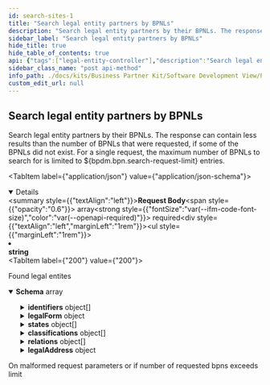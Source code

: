 ```yaml
---
id: search-sites-1
title: "Search legal entity partners by BPNLs"
description: "Search legal entity partners by their BPNLs. The response can contain less results than the number of BPNLs that were requested, if some of the BPNLs did not exist. For a single request, the maximum number of BPNLs to search for is limited to ${bpdm.bpn.search-request-limit} entries."
sidebar_label: "Search legal entity partners by BPNLs"
hide_title: true
hide_table_of_contents: true
api: {"tags":["legal-entity-controller"],"description":"Search legal entity partners by their BPNLs. The response can contain less results than the number of BPNLs that were requested, if some of the BPNLs did not exist. For a single request, the maximum number of BPNLs to search for is limited to ${bpdm.bpn.search-request-limit} entries.","operationId":"searchSites_1","requestBody":{"content":{"application/json":{"schema":{"type":"array","items":{"type":"string"}}}},"required":true},"responses":{"200":{"description":"Found legal entites","content":{"application/json":{"schema":{"type":"array","items":{"type":"object","properties":{"legalName":{"type":"string","description":"Legal name the partner goes by"},"bpnl":{"type":"string","description":"Business Partner Number of this legal entity"},"identifiers":{"type":"array","items":{"type":"object","properties":{"value":{"type":"string","description":"Value of the identifier"},"type":{"type":"object","properties":{"technicalKey":{"type":"string"},"name":{"type":"string"}},"description":"Named type uniquely identified by its technical key"},"issuingBody":{"type":"string","description":"Body which issued the identifier"}},"description":"Identifier record of a legal entity"}},"legalShortName":{"type":"string","description":"Abbreviated name or shorthand"},"legalForm":{"type":"object","properties":{"technicalKey":{"type":"string","description":"Unique key to be used for reference"},"name":{"type":"string","description":"Full name of the legal form"},"abbreviation":{"type":"string","description":"Abbreviation of the legal form name"}},"description":"Legal form a business partner can have"},"states":{"type":"array","items":{"type":"object","properties":{"officialDenotation":{"type":"string","description":"Exact, official denotation of the status"},"validFrom":{"type":"string","description":"Since when the status is/was valid","format":"date-time"},"validTo":{"type":"string","description":"Until the status was valid, if applicable","format":"date-time"},"type":{"type":"object","properties":{"technicalKey":{"type":"string","enum":["ACTIVE","INACTIVE"]},"name":{"type":"string"}},"description":"Named type uniquely identified by its technical key"}},"description":"Status record of a legal entity"}},"classifications":{"type":"array","items":{"type":"object","properties":{"value":{"type":"string","description":"Name of the classification"},"code":{"type":"string","description":"Identifying code of the classification, if applicable"},"type":{"type":"object","properties":{"technicalKey":{"type":"string","enum":["NACE","NAF","NAICS","SIC"]},"name":{"type":"string"}},"description":"Named type uniquely identified by its technical key"}},"description":"Classification record of a business partner"}},"relations":{"type":"array","items":{"type":"object","properties":{"type":{"type":"object","properties":{"technicalKey":{"type":"string","enum":["CX_LEGAL_SUCCESSOR_OF","CX_LEGAL_PREDECESSOR_OF"]},"name":{"type":"string"}},"description":"Named type uniquely identified by its technical key"},"startBpn":{"type":"string","description":"BPN of partner which is the source of the relation"},"endBpn":{"type":"string","description":"BPN of partner which is the target of the relation"},"validFrom":{"type":"string","description":"Time when the relation started","format":"date-time"},"validTo":{"type":"string","description":"Time when the relation ended","format":"date-time"}},"description":"Directed relation between two business partners"}},"currentness":{"type":"string","description":"The timestamp the business partner data was last indicated to be still current","format":"date-time"},"createdAt":{"type":"string","description":"The timestamp the business partner data was created","format":"date-time"},"updatedAt":{"type":"string","description":"The timestamp the business partner data was last updated","format":"date-time"},"legalAddress":{"type":"object","properties":{"bpna":{"type":"string","description":"Business Partner Number of this address"},"name":{"type":"string","description":"Name of the logistic address of the business partner. This is not according to official\nregisters but according to the name the uploading sharing member chooses."},"states":{"type":"array","items":{"type":"object","properties":{"description":{"type":"string","description":"Exact, official denotation of the status"},"validFrom":{"type":"string","description":"Since when the status is/was valid","format":"date-time"},"validTo":{"type":"string","description":"Until the status was valid, if applicable","format":"date-time"},"type":{"type":"object","properties":{"technicalKey":{"type":"string","enum":["ACTIVE","INACTIVE"]},"name":{"type":"string"}},"description":"Named type uniquely identified by its technical key"}},"description":"Status record of a legal entity"}},"identifiers":{"type":"array","items":{"type":"object","properties":{"value":{"type":"string","description":"Value of the identifier"},"type":{"type":"object","properties":{"technicalKey":{"type":"string"},"name":{"type":"string"}},"description":"Named type uniquely identified by its technical key"}},"description":"Identifier record of a logistic address"}},"physicalPostalAddress":{"type":"object","properties":{"geographicCoordinates":{"type":"object","properties":{"longitude":{"type":"number","description":"Longitude coordinate","format":"float"},"latitude":{"type":"number","description":"Latitude coordinate","format":"float"},"altitude":{"type":"number","description":"Altitude, if applicable","format":"float"}},"description":"Geo coordinates record for an address"},"country":{"type":"string","description":"Describes the country","enum":["UNDEFINED","AC","AD","AE","AF","AG","AI","AL","AM","AN","AO","AQ","AR","AS","AT","AU","AW","AX","AZ","BA","BB","BD","BE","BF","BG","BH","BI","BJ","BL","BM","BN","BO","BQ","BR","BS","BT","BU","BV","BW","BY","BZ","CA","CC","CD","CF","CG","CH","CI","CK","CL","CM","CN","CO","CP","CR","CS","CU","CV","CW","CX","CY","CZ","DE","DG","DJ","DK","DM","DO","DZ","EA","EC","EE","EG","EH","ER","ES","ET","EU","EZ","FI","FJ","FK","FM","FO","FR","FX","GA","GB","GD","GE","GF","GG","GH","GI","GL","GM","GN","GP","GQ","GR","GS","GT","GU","GW","GY","HK","HM","HN","HR","HT","HU","IC","ID","IE","IL","IM","IN","IO","IQ","IR","IS","IT","JE","JM","JO","JP","KE","KG","KH","KI","KM","KN","KP","KR","KW","KY","KZ","LA","LB","LC","LI","LK","LR","LS","LT","LU","LV","LY","MA","MC","MD","ME","MF","MG","MH","MK","ML","MM","MN","MO","MP","MQ","MR","MS","MT","MU","MV","MW","MX","MY","MZ","NA","NC","NE","NF","NG","NI","NL","NO","NP","NR","NT","NU","NZ","OM","PA","PE","PF","PG","PH","PK","PL","PM","PN","PR","PS","PT","PW","PY","QA","RE","RO","RS","RU","RW","SA","SB","SC","SD","SE","SF","SG","SH","SI","SJ","SK","SL","SM","SN","SO","SR","SS","ST","SU","SV","SX","SY","SZ","TA","TC","TD","TF","TG","TH","TJ","TK","TL","TM","TN","TO","TP","TR","TT","TV","TW","TZ","UA","UG","UK","UM","US","UY","UZ","VA","VC","VE","VG","VI","VN","VU","WF","WS","XI","XU","XK","YE","YT","YU","ZA","ZM","ZR","ZW"]},"postalCode":{"type":"string","description":"A postal code, also known as postcode, PIN or ZIP Code"},"city":{"type":"string","description":"The city of the address (Synonym: Town, village, municipality)"},"street":{"type":"object","properties":{"name":{"type":"string","description":"Describes the official Name of the Street."},"houseNumber":{"type":"string","description":"Describes the House Number"},"milestone":{"type":"string","description":"The Milestone is relevant for long roads without specific house numbers."},"direction":{"type":"string","description":"Describes the direction"}},"description":"A public road in a city, town, or village, typically with houses and buildings on one or both sides."},"administrativeAreaLevel1":{"type":"string","description":"Identifying code of the Region within the country (e.g. Bayern)"},"administrativeAreaLevel2":{"type":"string","description":"Further possibility to describe the region/address(e.g. County/Landkreis)"},"administrativeAreaLevel3":{"type":"string","description":"Further possibility to describe the region/address(e.g. Township/Gemeinde)"},"district":{"type":"string","description":"Divides the city in several smaller areas"},"companyPostalCode":{"type":"string","description":"A separate postal code for a company, also known as postcode, PIN or ZIP Code"},"industrialZone":{"type":"string","description":"The practice of designating an area for industrial development"},"building":{"type":"string","description":"Describes a specific building within the address"},"floor":{"type":"string","description":"Describes the floor/level the delivery shall take place"},"door":{"type":"string","description":"Describes the  door/room/suite on the respective floor the delivery shall take place"}},"description":"Physical Postal Address Part"},"alternativePostalAddress":{"type":"object","properties":{"geographicCoordinates":{"type":"object","properties":{"longitude":{"type":"number","description":"Longitude coordinate","format":"float"},"latitude":{"type":"number","description":"Latitude coordinate","format":"float"},"altitude":{"type":"number","description":"Altitude, if applicable","format":"float"}},"description":"Geo coordinates record for an address"},"country":{"type":"string","description":"Describes the country","enum":["UNDEFINED","AC","AD","AE","AF","AG","AI","AL","AM","AN","AO","AQ","AR","AS","AT","AU","AW","AX","AZ","BA","BB","BD","BE","BF","BG","BH","BI","BJ","BL","BM","BN","BO","BQ","BR","BS","BT","BU","BV","BW","BY","BZ","CA","CC","CD","CF","CG","CH","CI","CK","CL","CM","CN","CO","CP","CR","CS","CU","CV","CW","CX","CY","CZ","DE","DG","DJ","DK","DM","DO","DZ","EA","EC","EE","EG","EH","ER","ES","ET","EU","EZ","FI","FJ","FK","FM","FO","FR","FX","GA","GB","GD","GE","GF","GG","GH","GI","GL","GM","GN","GP","GQ","GR","GS","GT","GU","GW","GY","HK","HM","HN","HR","HT","HU","IC","ID","IE","IL","IM","IN","IO","IQ","IR","IS","IT","JE","JM","JO","JP","KE","KG","KH","KI","KM","KN","KP","KR","KW","KY","KZ","LA","LB","LC","LI","LK","LR","LS","LT","LU","LV","LY","MA","MC","MD","ME","MF","MG","MH","MK","ML","MM","MN","MO","MP","MQ","MR","MS","MT","MU","MV","MW","MX","MY","MZ","NA","NC","NE","NF","NG","NI","NL","NO","NP","NR","NT","NU","NZ","OM","PA","PE","PF","PG","PH","PK","PL","PM","PN","PR","PS","PT","PW","PY","QA","RE","RO","RS","RU","RW","SA","SB","SC","SD","SE","SF","SG","SH","SI","SJ","SK","SL","SM","SN","SO","SR","SS","ST","SU","SV","SX","SY","SZ","TA","TC","TD","TF","TG","TH","TJ","TK","TL","TM","TN","TO","TP","TR","TT","TV","TW","TZ","UA","UG","UK","UM","US","UY","UZ","VA","VC","VE","VG","VI","VN","VU","WF","WS","XI","XU","XK","YE","YT","YU","ZA","ZM","ZR","ZW"]},"postalCode":{"type":"string","description":"A postal code, also known as postcode, PIN or ZIP Code"},"city":{"type":"string","description":"The city of the address (Synonym: Town, village, municipality)"},"administrativeAreaLevel1":{"type":"string","description":"Identifying code of the Region within the country (e.g. Bayern)"},"deliveryServiceNumber":{"type":"string","description":"Describes the PO Box or private Bag number the delivery should be placed at."},"deliveryServiceType":{"type":"string","description":"The type of this specified delivery","enum":["PO_BOX","PRIVATE_BAG","BOITE_POSTALE"]},"deliveryServiceQualifier":{"type":"string","description":"Delivery Service Qualifier"}},"description":"Alternative Postal Address Part"},"bpnLegalEntity":{"type":"string","description":"BPN of the related legal entity, if available"},"bpnSite":{"type":"string","description":"BPN of the related site, if available"},"createdAt":{"type":"string","description":"The timestamp the business partner data was created","format":"date-time"},"updatedAt":{"type":"string","description":"The timestamp the business partner data was last updated","format":"date-time"},"isLegalAddress":{"type":"boolean","description":"Flag if this is the legal address of its related legal entity"},"isMainAddress":{"type":"boolean","description":"Flag if this is the main address of its related site"}},"description":"Logistic address "}},"description":"Legal entity record"}}}}},"400":{"description":"On malformed request parameters or if number of requested bpns exceeds limit"}},"method":"post","path":"/api/catena/legal-entities/search","servers":[{"url":"http://localhost:8080","description":"Generated server url"}],"jsonRequestBodyExample":["string"],"info":{"title":"Business Partner Data Management Pool","description":"Service that manages and shares business partner data with other CatenaX services","version":"4.0.0-SNAPSHOT"},"postman":{"name":"Search legal entity partners by BPNLs","description":{"content":"Search legal entity partners by their BPNLs. The response can contain less results than the number of BPNLs that were requested, if some of the BPNLs did not exist. For a single request, the maximum number of BPNLs to search for is limited to ${bpdm.bpn.search-request-limit} entries.","type":"text/plain"},"url":{"path":["api","catena","legal-entities","search"],"host":["{{baseUrl}}"],"query":[],"variable":[]},"header":[{"key":"Content-Type","value":"application/json"},{"key":"Accept","value":"application/json"}],"method":"POST","body":{"mode":"raw","raw":"\"\"","options":{"raw":{"language":"json"}}}}}
sidebar_class_name: "post api-method"
info_path: ./docs/kits/Business Partner Kit/Software Development View/Pool Api/business-partner-data-management-pool
custom_edit_url: null
---
```



## Search legal entity partners by BPNLs



Search legal entity partners by their BPNLs. The response can contain less results than the number of BPNLs that were requested, if some of the BPNLs did not exist. For a single request, the maximum number of BPNLs to search for is limited to ${bpdm.bpn.search-request-limit} entries.

<MimeTabs><TabItem label={"application/json"} value={"application/json-schema"}><details style={{}} data-collapsed={false} open={true}><summary style={{"textAlign":"left"}}><strong>Request Body</strong><span style={{"opacity":"0.6"}}> array</span><strong style={{"fontSize":"var(--ifm-code-font-size)","color":"var(--openapi-required)"}}> required</strong></summary><div style={{"textAlign":"left","marginLeft":"1rem"}}></div><ul style={{"marginLeft":"1rem"}}><li><div><strong>string</strong></div></li></ul></details></TabItem></MimeTabs><div><ApiTabs><TabItem label={"200"} value={"200"}><div>

Found legal entites

</div><div><MimeTabs schemaType={"response"}><TabItem label={"application/json"} value={"application/json"}><SchemaTabs><TabItem label={"Schema"} value={"Schema"}><details style={{}} data-collapsed={false} open={true}><summary style={{"textAlign":"left"}}><strong>Schema</strong><span style={{"opacity":"0.6"}}> array</span></summary><div style={{"textAlign":"left","marginLeft":"1rem"}}></div><ul style={{"marginLeft":"1rem"}}><SchemaItem collapsible={false} name={"legalName"} required={false} deprecated={undefined} schemaDescription={"Legal name the partner goes by"} schemaName={"string"} qualifierMessage={undefined} defaultValue={undefined}></SchemaItem><SchemaItem collapsible={false} name={"bpnl"} required={false} deprecated={undefined} schemaDescription={"Business Partner Number of this legal entity"} schemaName={"string"} qualifierMessage={undefined} defaultValue={undefined}></SchemaItem><SchemaItem collapsible={true} className={"schemaItem"}><details style={{}}><summary style={{}}><strong>identifiers</strong><span style={{"opacity":"0.6"}}> object[]</span></summary><div style={{"marginLeft":"1rem"}}><SchemaItem collapsible={false} name={"value"} required={false} deprecated={undefined} schemaDescription={"Value of the identifier"} schemaName={"string"} qualifierMessage={undefined} defaultValue={undefined}></SchemaItem><SchemaItem collapsible={true} className={"schemaItem"}><details style={{}}><summary style={{}}><strong>type</strong><span style={{"opacity":"0.6"}}> object</span></summary><div style={{"marginLeft":"1rem"}}><div style={{"marginTop":".5rem","marginBottom":".5rem"}}>

Named type uniquely identified by its technical key

</div><SchemaItem collapsible={false} name={"technicalKey"} required={false} deprecated={undefined} schemaDescription={undefined} schemaName={"string"} qualifierMessage={undefined} defaultValue={undefined}></SchemaItem><SchemaItem collapsible={false} name={"name"} required={false} deprecated={undefined} schemaDescription={undefined} schemaName={"string"} qualifierMessage={undefined} defaultValue={undefined}></SchemaItem></div></details></SchemaItem><SchemaItem collapsible={false} name={"issuingBody"} required={false} deprecated={undefined} schemaDescription={"Body which issued the identifier"} schemaName={"string"} qualifierMessage={undefined} defaultValue={undefined}></SchemaItem></div></details></SchemaItem><SchemaItem collapsible={false} name={"legalShortName"} required={false} deprecated={undefined} schemaDescription={"Abbreviated name or shorthand"} schemaName={"string"} qualifierMessage={undefined} defaultValue={undefined}></SchemaItem><SchemaItem collapsible={true} className={"schemaItem"}><details style={{}}><summary style={{}}><strong>legalForm</strong><span style={{"opacity":"0.6"}}> object</span></summary><div style={{"marginLeft":"1rem"}}><div style={{"marginTop":".5rem","marginBottom":".5rem"}}>

Legal form a business partner can have

</div><SchemaItem collapsible={false} name={"technicalKey"} required={false} deprecated={undefined} schemaDescription={"Unique key to be used for reference"} schemaName={"string"} qualifierMessage={undefined} defaultValue={undefined}></SchemaItem><SchemaItem collapsible={false} name={"name"} required={false} deprecated={undefined} schemaDescription={"Full name of the legal form"} schemaName={"string"} qualifierMessage={undefined} defaultValue={undefined}></SchemaItem><SchemaItem collapsible={false} name={"abbreviation"} required={false} deprecated={undefined} schemaDescription={"Abbreviation of the legal form name"} schemaName={"string"} qualifierMessage={undefined} defaultValue={undefined}></SchemaItem></div></details></SchemaItem><SchemaItem collapsible={true} className={"schemaItem"}><details style={{}}><summary style={{}}><strong>states</strong><span style={{"opacity":"0.6"}}> object[]</span></summary><div style={{"marginLeft":"1rem"}}><SchemaItem collapsible={false} name={"officialDenotation"} required={false} deprecated={undefined} schemaDescription={"Exact, official denotation of the status"} schemaName={"string"} qualifierMessage={undefined} defaultValue={undefined}></SchemaItem><SchemaItem collapsible={false} name={"validFrom"} required={false} deprecated={undefined} schemaDescription={"Since when the status is/was valid"} schemaName={"date-time"} qualifierMessage={undefined} defaultValue={undefined}></SchemaItem><SchemaItem collapsible={false} name={"validTo"} required={false} deprecated={undefined} schemaDescription={"Until the status was valid, if applicable"} schemaName={"date-time"} qualifierMessage={undefined} defaultValue={undefined}></SchemaItem><SchemaItem collapsible={true} className={"schemaItem"}><details style={{}}><summary style={{}}><strong>type</strong><span style={{"opacity":"0.6"}}> object</span></summary><div style={{"marginLeft":"1rem"}}><div style={{"marginTop":".5rem","marginBottom":".5rem"}}>

Named type uniquely identified by its technical key

</div><SchemaItem collapsible={false} name={"technicalKey"} required={false} deprecated={undefined} schemaDescription={undefined} schemaName={"string"} qualifierMessage={"**Possible values:** [`ACTIVE`, `INACTIVE`]"} defaultValue={undefined}></SchemaItem><SchemaItem collapsible={false} name={"name"} required={false} deprecated={undefined} schemaDescription={undefined} schemaName={"string"} qualifierMessage={undefined} defaultValue={undefined}></SchemaItem></div></details></SchemaItem></div></details></SchemaItem><SchemaItem collapsible={true} className={"schemaItem"}><details style={{}}><summary style={{}}><strong>classifications</strong><span style={{"opacity":"0.6"}}> object[]</span></summary><div style={{"marginLeft":"1rem"}}><SchemaItem collapsible={false} name={"value"} required={false} deprecated={undefined} schemaDescription={"Name of the classification"} schemaName={"string"} qualifierMessage={undefined} defaultValue={undefined}></SchemaItem><SchemaItem collapsible={false} name={"code"} required={false} deprecated={undefined} schemaDescription={"Identifying code of the classification, if applicable"} schemaName={"string"} qualifierMessage={undefined} defaultValue={undefined}></SchemaItem><SchemaItem collapsible={true} className={"schemaItem"}><details style={{}}><summary style={{}}><strong>type</strong><span style={{"opacity":"0.6"}}> object</span></summary><div style={{"marginLeft":"1rem"}}><div style={{"marginTop":".5rem","marginBottom":".5rem"}}>

Named type uniquely identified by its technical key

</div><SchemaItem collapsible={false} name={"technicalKey"} required={false} deprecated={undefined} schemaDescription={undefined} schemaName={"string"} qualifierMessage={"**Possible values:** [`NACE`, `NAF`, `NAICS`, `SIC`]"} defaultValue={undefined}></SchemaItem><SchemaItem collapsible={false} name={"name"} required={false} deprecated={undefined} schemaDescription={undefined} schemaName={"string"} qualifierMessage={undefined} defaultValue={undefined}></SchemaItem></div></details></SchemaItem></div></details></SchemaItem><SchemaItem collapsible={true} className={"schemaItem"}><details style={{}}><summary style={{}}><strong>relations</strong><span style={{"opacity":"0.6"}}> object[]</span></summary><div style={{"marginLeft":"1rem"}}><SchemaItem collapsible={true} className={"schemaItem"}><details style={{}}><summary style={{}}><strong>type</strong><span style={{"opacity":"0.6"}}> object</span></summary><div style={{"marginLeft":"1rem"}}><div style={{"marginTop":".5rem","marginBottom":".5rem"}}>

Named type uniquely identified by its technical key

</div><SchemaItem collapsible={false} name={"technicalKey"} required={false} deprecated={undefined} schemaDescription={undefined} schemaName={"string"} qualifierMessage={"**Possible values:** [`CX_LEGAL_SUCCESSOR_OF`, `CX_LEGAL_PREDECESSOR_OF`]"} defaultValue={undefined}></SchemaItem><SchemaItem collapsible={false} name={"name"} required={false} deprecated={undefined} schemaDescription={undefined} schemaName={"string"} qualifierMessage={undefined} defaultValue={undefined}></SchemaItem></div></details></SchemaItem><SchemaItem collapsible={false} name={"startBpn"} required={false} deprecated={undefined} schemaDescription={"BPN of partner which is the source of the relation"} schemaName={"string"} qualifierMessage={undefined} defaultValue={undefined}></SchemaItem><SchemaItem collapsible={false} name={"endBpn"} required={false} deprecated={undefined} schemaDescription={"BPN of partner which is the target of the relation"} schemaName={"string"} qualifierMessage={undefined} defaultValue={undefined}></SchemaItem><SchemaItem collapsible={false} name={"validFrom"} required={false} deprecated={undefined} schemaDescription={"Time when the relation started"} schemaName={"date-time"} qualifierMessage={undefined} defaultValue={undefined}></SchemaItem><SchemaItem collapsible={false} name={"validTo"} required={false} deprecated={undefined} schemaDescription={"Time when the relation ended"} schemaName={"date-time"} qualifierMessage={undefined} defaultValue={undefined}></SchemaItem></div></details></SchemaItem><SchemaItem collapsible={false} name={"currentness"} required={false} deprecated={undefined} schemaDescription={"The timestamp the business partner data was last indicated to be still current"} schemaName={"date-time"} qualifierMessage={undefined} defaultValue={undefined}></SchemaItem><SchemaItem collapsible={false} name={"createdAt"} required={false} deprecated={undefined} schemaDescription={"The timestamp the business partner data was created"} schemaName={"date-time"} qualifierMessage={undefined} defaultValue={undefined}></SchemaItem><SchemaItem collapsible={false} name={"updatedAt"} required={false} deprecated={undefined} schemaDescription={"The timestamp the business partner data was last updated"} schemaName={"date-time"} qualifierMessage={undefined} defaultValue={undefined}></SchemaItem><SchemaItem collapsible={true} className={"schemaItem"}><details style={{}}><summary style={{}}><strong>legalAddress</strong><span style={{"opacity":"0.6"}}> object</span></summary><div style={{"marginLeft":"1rem"}}><div style={{"marginTop":".5rem","marginBottom":".5rem"}}>

Logistic address 

</div><SchemaItem collapsible={false} name={"bpna"} required={false} deprecated={undefined} schemaDescription={"Business Partner Number of this address"} schemaName={"string"} qualifierMessage={undefined} defaultValue={undefined}></SchemaItem><SchemaItem collapsible={false} name={"name"} required={false} deprecated={undefined} schemaDescription={"Name of the logistic address of the business partner. This is not according to official\nregisters but according to the name the uploading sharing member chooses."} schemaName={"string"} qualifierMessage={undefined} defaultValue={undefined}></SchemaItem><SchemaItem collapsible={true} className={"schemaItem"}><details style={{}}><summary style={{}}><strong>states</strong><span style={{"opacity":"0.6"}}> object[]</span></summary><div style={{"marginLeft":"1rem"}}><SchemaItem collapsible={false} name={"description"} required={false} deprecated={undefined} schemaDescription={"Exact, official denotation of the status"} schemaName={"string"} qualifierMessage={undefined} defaultValue={undefined}></SchemaItem><SchemaItem collapsible={false} name={"validFrom"} required={false} deprecated={undefined} schemaDescription={"Since when the status is/was valid"} schemaName={"date-time"} qualifierMessage={undefined} defaultValue={undefined}></SchemaItem><SchemaItem collapsible={false} name={"validTo"} required={false} deprecated={undefined} schemaDescription={"Until the status was valid, if applicable"} schemaName={"date-time"} qualifierMessage={undefined} defaultValue={undefined}></SchemaItem><SchemaItem collapsible={true} className={"schemaItem"}><details style={{}}><summary style={{}}><strong>type</strong><span style={{"opacity":"0.6"}}> object</span></summary><div style={{"marginLeft":"1rem"}}><div style={{"marginTop":".5rem","marginBottom":".5rem"}}>

Named type uniquely identified by its technical key

</div><SchemaItem collapsible={false} name={"technicalKey"} required={false} deprecated={undefined} schemaDescription={undefined} schemaName={"string"} qualifierMessage={"**Possible values:** [`ACTIVE`, `INACTIVE`]"} defaultValue={undefined}></SchemaItem><SchemaItem collapsible={false} name={"name"} required={false} deprecated={undefined} schemaDescription={undefined} schemaName={"string"} qualifierMessage={undefined} defaultValue={undefined}></SchemaItem></div></details></SchemaItem></div></details></SchemaItem><SchemaItem collapsible={true} className={"schemaItem"}><details style={{}}><summary style={{}}><strong>identifiers</strong><span style={{"opacity":"0.6"}}> object[]</span></summary><div style={{"marginLeft":"1rem"}}><SchemaItem collapsible={false} name={"value"} required={false} deprecated={undefined} schemaDescription={"Value of the identifier"} schemaName={"string"} qualifierMessage={undefined} defaultValue={undefined}></SchemaItem><SchemaItem collapsible={true} className={"schemaItem"}><details style={{}}><summary style={{}}><strong>type</strong><span style={{"opacity":"0.6"}}> object</span></summary><div style={{"marginLeft":"1rem"}}><div style={{"marginTop":".5rem","marginBottom":".5rem"}}>

Named type uniquely identified by its technical key

</div><SchemaItem collapsible={false} name={"technicalKey"} required={false} deprecated={undefined} schemaDescription={undefined} schemaName={"string"} qualifierMessage={undefined} defaultValue={undefined}></SchemaItem><SchemaItem collapsible={false} name={"name"} required={false} deprecated={undefined} schemaDescription={undefined} schemaName={"string"} qualifierMessage={undefined} defaultValue={undefined}></SchemaItem></div></details></SchemaItem></div></details></SchemaItem><SchemaItem collapsible={true} className={"schemaItem"}><details style={{}}><summary style={{}}><strong>physicalPostalAddress</strong><span style={{"opacity":"0.6"}}> object</span></summary><div style={{"marginLeft":"1rem"}}><div style={{"marginTop":".5rem","marginBottom":".5rem"}}>

Physical Postal Address Part

</div><SchemaItem collapsible={true} className={"schemaItem"}><details style={{}}><summary style={{}}><strong>geographicCoordinates</strong><span style={{"opacity":"0.6"}}> object</span></summary><div style={{"marginLeft":"1rem"}}><div style={{"marginTop":".5rem","marginBottom":".5rem"}}>

Geo coordinates record for an address

</div><SchemaItem collapsible={false} name={"longitude"} required={false} deprecated={undefined} schemaDescription={"Longitude coordinate"} schemaName={"float"} qualifierMessage={undefined} defaultValue={undefined}></SchemaItem><SchemaItem collapsible={false} name={"latitude"} required={false} deprecated={undefined} schemaDescription={"Latitude coordinate"} schemaName={"float"} qualifierMessage={undefined} defaultValue={undefined}></SchemaItem><SchemaItem collapsible={false} name={"altitude"} required={false} deprecated={undefined} schemaDescription={"Altitude, if applicable"} schemaName={"float"} qualifierMessage={undefined} defaultValue={undefined}></SchemaItem></div></details></SchemaItem><SchemaItem collapsible={false} name={"country"} required={false} deprecated={undefined} schemaDescription={"Describes the country"} schemaName={"string"} qualifierMessage={"**Possible values:** [`UNDEFINED`, `AC`, `AD`, `AE`, `AF`, `AG`, `AI`, `AL`, `AM`, `AN`, `AO`, `AQ`, `AR`, `AS`, `AT`, `AU`, `AW`, `AX`, `AZ`, `BA`, `BB`, `BD`, `BE`, `BF`, `BG`, `BH`, `BI`, `BJ`, `BL`, `BM`, `BN`, `BO`, `BQ`, `BR`, `BS`, `BT`, `BU`, `BV`, `BW`, `BY`, `BZ`, `CA`, `CC`, `CD`, `CF`, `CG`, `CH`, `CI`, `CK`, `CL`, `CM`, `CN`, `CO`, `CP`, `CR`, `CS`, `CU`, `CV`, `CW`, `CX`, `CY`, `CZ`, `DE`, `DG`, `DJ`, `DK`, `DM`, `DO`, `DZ`, `EA`, `EC`, `EE`, `EG`, `EH`, `ER`, `ES`, `ET`, `EU`, `EZ`, `FI`, `FJ`, `FK`, `FM`, `FO`, `FR`, `FX`, `GA`, `GB`, `GD`, `GE`, `GF`, `GG`, `GH`, `GI`, `GL`, `GM`, `GN`, `GP`, `GQ`, `GR`, `GS`, `GT`, `GU`, `GW`, `GY`, `HK`, `HM`, `HN`, `HR`, `HT`, `HU`, `IC`, `ID`, `IE`, `IL`, `IM`, `IN`, `IO`, `IQ`, `IR`, `IS`, `IT`, `JE`, `JM`, `JO`, `JP`, `KE`, `KG`, `KH`, `KI`, `KM`, `KN`, `KP`, `KR`, `KW`, `KY`, `KZ`, `LA`, `LB`, `LC`, `LI`, `LK`, `LR`, `LS`, `LT`, `LU`, `LV`, `LY`, `MA`, `MC`, `MD`, `ME`, `MF`, `MG`, `MH`, `MK`, `ML`, `MM`, `MN`, `MO`, `MP`, `MQ`, `MR`, `MS`, `MT`, `MU`, `MV`, `MW`, `MX`, `MY`, `MZ`, `NA`, `NC`, `NE`, `NF`, `NG`, `NI`, `NL`, `NO`, `NP`, `NR`, `NT`, `NU`, `NZ`, `OM`, `PA`, `PE`, `PF`, `PG`, `PH`, `PK`, `PL`, `PM`, `PN`, `PR`, `PS`, `PT`, `PW`, `PY`, `QA`, `RE`, `RO`, `RS`, `RU`, `RW`, `SA`, `SB`, `SC`, `SD`, `SE`, `SF`, `SG`, `SH`, `SI`, `SJ`, `SK`, `SL`, `SM`, `SN`, `SO`, `SR`, `SS`, `ST`, `SU`, `SV`, `SX`, `SY`, `SZ`, `TA`, `TC`, `TD`, `TF`, `TG`, `TH`, `TJ`, `TK`, `TL`, `TM`, `TN`, `TO`, `TP`, `TR`, `TT`, `TV`, `TW`, `TZ`, `UA`, `UG`, `UK`, `UM`, `US`, `UY`, `UZ`, `VA`, `VC`, `VE`, `VG`, `VI`, `VN`, `VU`, `WF`, `WS`, `XI`, `XU`, `XK`, `YE`, `YT`, `YU`, `ZA`, `ZM`, `ZR`, `ZW`]"} defaultValue={undefined}></SchemaItem><SchemaItem collapsible={false} name={"postalCode"} required={false} deprecated={undefined} schemaDescription={"A postal code, also known as postcode, PIN or ZIP Code"} schemaName={"string"} qualifierMessage={undefined} defaultValue={undefined}></SchemaItem><SchemaItem collapsible={false} name={"city"} required={false} deprecated={undefined} schemaDescription={"The city of the address (Synonym: Town, village, municipality)"} schemaName={"string"} qualifierMessage={undefined} defaultValue={undefined}></SchemaItem><SchemaItem collapsible={true} className={"schemaItem"}><details style={{}}><summary style={{}}><strong>street</strong><span style={{"opacity":"0.6"}}> object</span></summary><div style={{"marginLeft":"1rem"}}><div style={{"marginTop":".5rem","marginBottom":".5rem"}}>

A public road in a city, town, or village, typically with houses and buildings on one or both sides.

</div><SchemaItem collapsible={false} name={"name"} required={false} deprecated={undefined} schemaDescription={"Describes the official Name of the Street."} schemaName={"string"} qualifierMessage={undefined} defaultValue={undefined}></SchemaItem><SchemaItem collapsible={false} name={"houseNumber"} required={false} deprecated={undefined} schemaDescription={"Describes the House Number"} schemaName={"string"} qualifierMessage={undefined} defaultValue={undefined}></SchemaItem><SchemaItem collapsible={false} name={"milestone"} required={false} deprecated={undefined} schemaDescription={"The Milestone is relevant for long roads without specific house numbers."} schemaName={"string"} qualifierMessage={undefined} defaultValue={undefined}></SchemaItem><SchemaItem collapsible={false} name={"direction"} required={false} deprecated={undefined} schemaDescription={"Describes the direction"} schemaName={"string"} qualifierMessage={undefined} defaultValue={undefined}></SchemaItem></div></details></SchemaItem><SchemaItem collapsible={false} name={"administrativeAreaLevel1"} required={false} deprecated={undefined} schemaDescription={"Identifying code of the Region within the country (e.g. Bayern)"} schemaName={"string"} qualifierMessage={undefined} defaultValue={undefined}></SchemaItem><SchemaItem collapsible={false} name={"administrativeAreaLevel2"} required={false} deprecated={undefined} schemaDescription={"Further possibility to describe the region/address(e.g. County/Landkreis)"} schemaName={"string"} qualifierMessage={undefined} defaultValue={undefined}></SchemaItem><SchemaItem collapsible={false} name={"administrativeAreaLevel3"} required={false} deprecated={undefined} schemaDescription={"Further possibility to describe the region/address(e.g. Township/Gemeinde)"} schemaName={"string"} qualifierMessage={undefined} defaultValue={undefined}></SchemaItem><SchemaItem collapsible={false} name={"district"} required={false} deprecated={undefined} schemaDescription={"Divides the city in several smaller areas"} schemaName={"string"} qualifierMessage={undefined} defaultValue={undefined}></SchemaItem><SchemaItem collapsible={false} name={"companyPostalCode"} required={false} deprecated={undefined} schemaDescription={"A separate postal code for a company, also known as postcode, PIN or ZIP Code"} schemaName={"string"} qualifierMessage={undefined} defaultValue={undefined}></SchemaItem><SchemaItem collapsible={false} name={"industrialZone"} required={false} deprecated={undefined} schemaDescription={"The practice of designating an area for industrial development"} schemaName={"string"} qualifierMessage={undefined} defaultValue={undefined}></SchemaItem><SchemaItem collapsible={false} name={"building"} required={false} deprecated={undefined} schemaDescription={"Describes a specific building within the address"} schemaName={"string"} qualifierMessage={undefined} defaultValue={undefined}></SchemaItem><SchemaItem collapsible={false} name={"floor"} required={false} deprecated={undefined} schemaDescription={"Describes the floor/level the delivery shall take place"} schemaName={"string"} qualifierMessage={undefined} defaultValue={undefined}></SchemaItem><SchemaItem collapsible={false} name={"door"} required={false} deprecated={undefined} schemaDescription={"Describes the  door/room/suite on the respective floor the delivery shall take place"} schemaName={"string"} qualifierMessage={undefined} defaultValue={undefined}></SchemaItem></div></details></SchemaItem><SchemaItem collapsible={true} className={"schemaItem"}><details style={{}}><summary style={{}}><strong>alternativePostalAddress</strong><span style={{"opacity":"0.6"}}> object</span></summary><div style={{"marginLeft":"1rem"}}><div style={{"marginTop":".5rem","marginBottom":".5rem"}}>

Alternative Postal Address Part

</div><SchemaItem collapsible={true} className={"schemaItem"}><details style={{}}><summary style={{}}><strong>geographicCoordinates</strong><span style={{"opacity":"0.6"}}> object</span></summary><div style={{"marginLeft":"1rem"}}><div style={{"marginTop":".5rem","marginBottom":".5rem"}}>

Geo coordinates record for an address

</div><SchemaItem collapsible={false} name={"longitude"} required={false} deprecated={undefined} schemaDescription={"Longitude coordinate"} schemaName={"float"} qualifierMessage={undefined} defaultValue={undefined}></SchemaItem><SchemaItem collapsible={false} name={"latitude"} required={false} deprecated={undefined} schemaDescription={"Latitude coordinate"} schemaName={"float"} qualifierMessage={undefined} defaultValue={undefined}></SchemaItem><SchemaItem collapsible={false} name={"altitude"} required={false} deprecated={undefined} schemaDescription={"Altitude, if applicable"} schemaName={"float"} qualifierMessage={undefined} defaultValue={undefined}></SchemaItem></div></details></SchemaItem><SchemaItem collapsible={false} name={"country"} required={false} deprecated={undefined} schemaDescription={"Describes the country"} schemaName={"string"} qualifierMessage={"**Possible values:** [`UNDEFINED`, `AC`, `AD`, `AE`, `AF`, `AG`, `AI`, `AL`, `AM`, `AN`, `AO`, `AQ`, `AR`, `AS`, `AT`, `AU`, `AW`, `AX`, `AZ`, `BA`, `BB`, `BD`, `BE`, `BF`, `BG`, `BH`, `BI`, `BJ`, `BL`, `BM`, `BN`, `BO`, `BQ`, `BR`, `BS`, `BT`, `BU`, `BV`, `BW`, `BY`, `BZ`, `CA`, `CC`, `CD`, `CF`, `CG`, `CH`, `CI`, `CK`, `CL`, `CM`, `CN`, `CO`, `CP`, `CR`, `CS`, `CU`, `CV`, `CW`, `CX`, `CY`, `CZ`, `DE`, `DG`, `DJ`, `DK`, `DM`, `DO`, `DZ`, `EA`, `EC`, `EE`, `EG`, `EH`, `ER`, `ES`, `ET`, `EU`, `EZ`, `FI`, `FJ`, `FK`, `FM`, `FO`, `FR`, `FX`, `GA`, `GB`, `GD`, `GE`, `GF`, `GG`, `GH`, `GI`, `GL`, `GM`, `GN`, `GP`, `GQ`, `GR`, `GS`, `GT`, `GU`, `GW`, `GY`, `HK`, `HM`, `HN`, `HR`, `HT`, `HU`, `IC`, `ID`, `IE`, `IL`, `IM`, `IN`, `IO`, `IQ`, `IR`, `IS`, `IT`, `JE`, `JM`, `JO`, `JP`, `KE`, `KG`, `KH`, `KI`, `KM`, `KN`, `KP`, `KR`, `KW`, `KY`, `KZ`, `LA`, `LB`, `LC`, `LI`, `LK`, `LR`, `LS`, `LT`, `LU`, `LV`, `LY`, `MA`, `MC`, `MD`, `ME`, `MF`, `MG`, `MH`, `MK`, `ML`, `MM`, `MN`, `MO`, `MP`, `MQ`, `MR`, `MS`, `MT`, `MU`, `MV`, `MW`, `MX`, `MY`, `MZ`, `NA`, `NC`, `NE`, `NF`, `NG`, `NI`, `NL`, `NO`, `NP`, `NR`, `NT`, `NU`, `NZ`, `OM`, `PA`, `PE`, `PF`, `PG`, `PH`, `PK`, `PL`, `PM`, `PN`, `PR`, `PS`, `PT`, `PW`, `PY`, `QA`, `RE`, `RO`, `RS`, `RU`, `RW`, `SA`, `SB`, `SC`, `SD`, `SE`, `SF`, `SG`, `SH`, `SI`, `SJ`, `SK`, `SL`, `SM`, `SN`, `SO`, `SR`, `SS`, `ST`, `SU`, `SV`, `SX`, `SY`, `SZ`, `TA`, `TC`, `TD`, `TF`, `TG`, `TH`, `TJ`, `TK`, `TL`, `TM`, `TN`, `TO`, `TP`, `TR`, `TT`, `TV`, `TW`, `TZ`, `UA`, `UG`, `UK`, `UM`, `US`, `UY`, `UZ`, `VA`, `VC`, `VE`, `VG`, `VI`, `VN`, `VU`, `WF`, `WS`, `XI`, `XU`, `XK`, `YE`, `YT`, `YU`, `ZA`, `ZM`, `ZR`, `ZW`]"} defaultValue={undefined}></SchemaItem><SchemaItem collapsible={false} name={"postalCode"} required={false} deprecated={undefined} schemaDescription={"A postal code, also known as postcode, PIN or ZIP Code"} schemaName={"string"} qualifierMessage={undefined} defaultValue={undefined}></SchemaItem><SchemaItem collapsible={false} name={"city"} required={false} deprecated={undefined} schemaDescription={"The city of the address (Synonym: Town, village, municipality)"} schemaName={"string"} qualifierMessage={undefined} defaultValue={undefined}></SchemaItem><SchemaItem collapsible={false} name={"administrativeAreaLevel1"} required={false} deprecated={undefined} schemaDescription={"Identifying code of the Region within the country (e.g. Bayern)"} schemaName={"string"} qualifierMessage={undefined} defaultValue={undefined}></SchemaItem><SchemaItem collapsible={false} name={"deliveryServiceNumber"} required={false} deprecated={undefined} schemaDescription={"Describes the PO Box or private Bag number the delivery should be placed at."} schemaName={"string"} qualifierMessage={undefined} defaultValue={undefined}></SchemaItem><SchemaItem collapsible={false} name={"deliveryServiceType"} required={false} deprecated={undefined} schemaDescription={"The type of this specified delivery"} schemaName={"string"} qualifierMessage={"**Possible values:** [`PO_BOX`, `PRIVATE_BAG`, `BOITE_POSTALE`]"} defaultValue={undefined}></SchemaItem><SchemaItem collapsible={false} name={"deliveryServiceQualifier"} required={false} deprecated={undefined} schemaDescription={"Delivery Service Qualifier"} schemaName={"string"} qualifierMessage={undefined} defaultValue={undefined}></SchemaItem></div></details></SchemaItem><SchemaItem collapsible={false} name={"bpnLegalEntity"} required={false} deprecated={undefined} schemaDescription={"BPN of the related legal entity, if available"} schemaName={"string"} qualifierMessage={undefined} defaultValue={undefined}></SchemaItem><SchemaItem collapsible={false} name={"bpnSite"} required={false} deprecated={undefined} schemaDescription={"BPN of the related site, if available"} schemaName={"string"} qualifierMessage={undefined} defaultValue={undefined}></SchemaItem><SchemaItem collapsible={false} name={"createdAt"} required={false} deprecated={undefined} schemaDescription={"The timestamp the business partner data was created"} schemaName={"date-time"} qualifierMessage={undefined} defaultValue={undefined}></SchemaItem><SchemaItem collapsible={false} name={"updatedAt"} required={false} deprecated={undefined} schemaDescription={"The timestamp the business partner data was last updated"} schemaName={"date-time"} qualifierMessage={undefined} defaultValue={undefined}></SchemaItem><SchemaItem collapsible={false} name={"isLegalAddress"} required={false} deprecated={undefined} schemaDescription={"Flag if this is the legal address of its related legal entity"} schemaName={"boolean"} qualifierMessage={undefined} defaultValue={undefined}></SchemaItem><SchemaItem collapsible={false} name={"isMainAddress"} required={false} deprecated={undefined} schemaDescription={"Flag if this is the main address of its related site"} schemaName={"boolean"} qualifierMessage={undefined} defaultValue={undefined}></SchemaItem></div></details></SchemaItem></ul></details></TabItem><TabItem label={"Example (from schema)"} value={"Example (from schema)"}><ResponseSamples responseExample={"[\n  {\n    \"legalName\": \"string\",\n    \"bpnl\": \"string\",\n    \"identifiers\": [\n      {\n        \"value\": \"string\",\n        \"type\": {\n          \"technicalKey\": \"string\",\n          \"name\": \"string\"\n        },\n        \"issuingBody\": \"string\"\n      }\n    ],\n    \"legalShortName\": \"string\",\n    \"legalForm\": {\n      \"technicalKey\": \"string\",\n      \"name\": \"string\",\n      \"abbreviation\": \"string\"\n    },\n    \"states\": [\n      {\n        \"officialDenotation\": \"string\",\n        \"validFrom\": \"2023-06-15\",\n        \"validTo\": \"2023-06-15\",\n        \"type\": {\n          \"technicalKey\": \"ACTIVE\",\n          \"name\": \"string\"\n        }\n      }\n    ],\n    \"classifications\": [\n      {\n        \"value\": \"string\",\n        \"code\": \"string\",\n        \"type\": {\n          \"technicalKey\": \"NACE\",\n          \"name\": \"string\"\n        }\n      }\n    ],\n    \"relations\": [\n      {\n        \"type\": {\n          \"technicalKey\": \"CX_LEGAL_SUCCESSOR_OF\",\n          \"name\": \"string\"\n        },\n        \"startBpn\": \"string\",\n        \"endBpn\": \"string\",\n        \"validFrom\": \"2023-06-15\",\n        \"validTo\": \"2023-06-15\"\n      }\n    ],\n    \"currentness\": \"2023-06-15\",\n    \"createdAt\": \"2023-06-15\",\n    \"updatedAt\": \"2023-06-15\",\n    \"legalAddress\": {\n      \"bpna\": \"string\",\n      \"name\": \"string\",\n      \"states\": [\n        {\n          \"description\": \"string\",\n          \"validFrom\": \"2023-06-15\",\n          \"validTo\": \"2023-06-15\",\n          \"type\": {\n            \"technicalKey\": \"ACTIVE\",\n            \"name\": \"string\"\n          }\n        }\n      ],\n      \"identifiers\": [\n        {\n          \"value\": \"string\",\n          \"type\": {\n            \"technicalKey\": \"string\",\n            \"name\": \"string\"\n          }\n        }\n      ],\n      \"physicalPostalAddress\": {\n        \"geographicCoordinates\": {\n          \"longitude\": 0,\n          \"latitude\": 0,\n          \"altitude\": 0\n        },\n        \"country\": \"UNDEFINED\",\n        \"postalCode\": \"string\",\n        \"city\": \"string\",\n        \"street\": {\n          \"name\": \"string\",\n          \"houseNumber\": \"string\",\n          \"milestone\": \"string\",\n          \"direction\": \"string\"\n        },\n        \"administrativeAreaLevel1\": \"string\",\n        \"administrativeAreaLevel2\": \"string\",\n        \"administrativeAreaLevel3\": \"string\",\n        \"district\": \"string\",\n        \"companyPostalCode\": \"string\",\n        \"industrialZone\": \"string\",\n        \"building\": \"string\",\n        \"floor\": \"string\",\n        \"door\": \"string\"\n      },\n      \"alternativePostalAddress\": {\n        \"geographicCoordinates\": {\n          \"longitude\": 0,\n          \"latitude\": 0,\n          \"altitude\": 0\n        },\n        \"country\": \"UNDEFINED\",\n        \"postalCode\": \"string\",\n        \"city\": \"string\",\n        \"administrativeAreaLevel1\": \"string\",\n        \"deliveryServiceNumber\": \"string\",\n        \"deliveryServiceType\": \"PO_BOX\",\n        \"deliveryServiceQualifier\": \"string\"\n      },\n      \"bpnLegalEntity\": \"string\",\n      \"bpnSite\": \"string\",\n      \"createdAt\": \"2023-06-15\",\n      \"updatedAt\": \"2023-06-15\",\n      \"isLegalAddress\": true,\n      \"isMainAddress\": true\n    }\n  }\n]"} language={"json"}></ResponseSamples></TabItem></SchemaTabs></TabItem></MimeTabs></div></TabItem><TabItem label={"400"} value={"400"}><div>

On malformed request parameters or if number of requested bpns exceeds limit

</div><div></div></TabItem></ApiTabs></div>
      